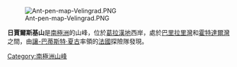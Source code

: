 {{unreferenced|time=2013-10-29T07:49:47+00:00}}
[[Image:Ant-pen-map-Velingrad.PNG|thumb]]

'''日賈爾斯基山'''是[[南極洲|南極洲]]的山峰，位於[[葛拉漢地|葛拉漢地]]西岸，處於[[巴里拉里灣|巴里拉里灣]]和[[霍特達爾灣|霍特達爾灣]]之間，由[[讓-巴蒂斯特·夏古|讓-巴蒂斯特·夏古]]率領的[[法國|法國]]探險隊發現。

{{coord|66|05|S|64|58|W|type:mountain_region:AQ|display=title}}

{{DEFAULTSORT:Mount Zdarsky}}
[[Category:南極洲山峰|Category:南極洲山峰]]


{{GrahamCoast-geo-stub}}